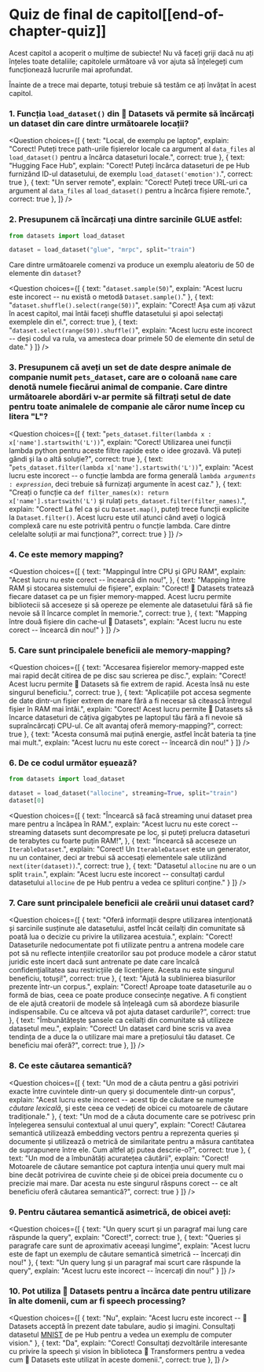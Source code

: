 # Quiz de final de capitol[[end-of-chapter-quiz]]

<CourseFloatingBanner
    chapter={5}
    classNames="absolute z-10 right-0 top-0"
/>

Acest capitol a acoperit o mulțime de subiecte! Nu vă faceți griji dacă nu ați înțeles toate detaliile; capitolele următoare vă vor ajuta să înțelegeți cum funcționează lucrurile mai aprofundat.

Înainte de a trece mai departe, totuși trebuie să testăm ce ați învățat în acest capitol.

### 1. Funcția `load_dataset()` din 🤗 Datasets vă permite să încărcați un dataset din care dintre următoarele locații?

<Question
    choices={[
        {
            text: "Local, de exemplu pe laptop",
            explain: "Corect! Puteți trece path-urile fișierelor locale ca argument al `data_files` al `load_dataset()` pentru a încărca dataseturi locale.",
            correct: true
        },
        {
            text: "Hugging Face Hub",
            explain: "Corect! Puteți încărca dataseturi de pe Hub furnizând ID-ul datasetului, de exemplu <code>load_dataset('emotion')</code>.",
            correct: true
        },
        {
            text: "Un server remote",
            explain: "Corect! Puteți trece URL-uri ca argument al `data_files` al `load_dataset()` pentru a încărca fișiere remote.",
            correct: true
        },
    ]}
/>

### 2. Presupunem că încărcați una dintre sarcinile GLUE astfel:

```py
from datasets import load_dataset

dataset = load_dataset("glue", "mrpc", split="train")
```

Care dintre următoarele comenzi va produce un exemplu aleatoriu de 50 de elemente din `dataset`?

<Question
    choices={[
        {
            text: "<code>dataset.sample(50)</code>",
            explain: "Acest lucru este incorect -- nu există o metodă `Dataset.sample()`."
        },
        {
            text: "<code>dataset.shuffle().select(range(50))</code>",
            explain: "Corect! Așa cum ați văzut în acest capitol, mai întâi faceți shuffle datasetului și apoi selectați exemplele din el.",
            correct: true
        },
        {
            text: "<code>dataset.select(range(50)).shuffle()</code>",
            explain: "Acest lucru este incorect -- deși codul va rula, va amesteca doar primele 50 de elemente din setul de date."
        }
    ]}
/>

### 3. Presupunem că aveți un set de date despre animale de companie numit `pets_dataset`, care are o coloană `name` care denotă numele fiecărui animal de companie. Care dintre următoarele abordări v-ar permite să filtrați setul de date pentru toate animalele de companie ale căror nume încep cu litera "L"?

<Question
    choices={[
        {
            text: "<code>pets_dataset.filter(lambda x : x['name'].startswith('L'))</code>",
            explain: "Corect! Utilizarea unei funcții lambda python pentru aceste filtre rapide este o idee grozavă. Vă puteți gândi și la o altă soluție?",
            correct: true
        },
        {
            text: "<code>pets_dataset.filter(lambda x['name'].startswith('L'))</code>",
            explain: "Acest lucru este incorect -- o funcție lambda are forma generală <code>lambda *arguments* : *expression*</code>, deci trebuie să furnizați argumente în acest caz."
        },
        {
            text: "Creați o funcție ca <code>def filter_names(x): return x['name'].startswith('L')</code> și rulați <code>pets_dataset.filter(filter_names)</code>.",
            explain: "Corect! La fel ca și cu <code>Dataset.map()</code>, puteți trece funcții explicite la <code>Dataset.filter()</code>. Acest lucru este util atunci când aveți o logică complexă care nu este potrivită pentru o funcție lambda. Care dintre celelalte soluții ar mai funcționa?",
            correct: true
        }
    ]}
/>

### 4. Ce este memory mapping?

<Question
    choices={[
        {
            text: "Mappingul între CPU și GPU RAM",
            explain: "Acest lucru nu este corect -- încearcă din nou!",
        },
        {
            text: "Mapping între RAM și stocarea sistemului de fișiere",
            explain: "Corect! 🤗 Datasets tratează fiecare dataset ca pe un fișier memory-mapped. Acest lucru permite bibliotecii să acceseze și să opereze pe elemente ale datasetului fără să fie nevoie să îl încarce complet în memorie.",
            correct: true
        },
        {
            text: "Mapping între două fișiere din cache-ul 🤗 Datasets",
            explain: "Acest lucru nu este corect -- încearcă din nou!"
        }
    ]}
/>

### 5. Care sunt principalele beneficii ale memory-mapping?

<Question
    choices={[
        {
            text: "Accesarea fișierelor memory-mapped este mai rapid decât citirea de pe disc sau scrierea pe disc.",
            explain: "Corect! Acest lucru permite 🤗 Datasets să fie extrem de rapid. Acesta însă nu este singurul beneficiu.",
            correct: true
        },
        {
            text: "Aplicațiile pot accesa segmente de date dintr-un fișier extrem de mare fără a fi necesar să citească întregul fișier în RAM mai întâi.",
            explain: "Corect! Acest lucru permite 🤗 Datasets să încarce dataseturi de câțiva gigabytes pe laptopul tău fără a fi nevoie să supraîncărcați CPU-ul. Ce alt avantaj oferă memory-mapping?",
            correct: true
        },
        {
            text: "Acesta consumă mai puțină energie, astfel încât bateria ta ține mai mult.",
            explain: "Acest lucru nu este corect -- încearcă din nou!"
        }
    ]}
/>

### 6. De ce codul următor eșuează?

```py
from datasets import load_dataset

dataset = load_dataset("allocine", streaming=True, split="train")
dataset[0]
```

<Question
    choices={[
        {
            text: "Încearcă să facă streaming unui dataset prea mare pentru a încăpea în RAM.",
            explain: "Acest lucru nu este corect -- streaming datasets sunt decompresate pe loc, și puteți prelucra dataseturi de terabytes cu foarte puțin RAM!",
        },
        {
            text: "Încearcă să acceseze un <code>IterableDataset</code>.",
            explain: "Corect! Un <code>IterableDataset</code> este un generator, nu un container, deci ar trebui să accesați elementele sale utilizând <code>next(iter(dataset))</code>.",
            correct: true
        },
        {
            text: "Datasetul <code>allocine</code> nu are o un split <code>train</code>.",
            explain: "Acest lucru este incorect -- consultați cardul datasetului <code>allocine</code> de pe Hub pentru a vedea ce splituri conține."
        }
    ]}
/>

### 7. Care sunt principalele beneficii ale creării unui dataset card?

<Question
    choices={[
        {
            text: "Oferă informații despre utilizarea intenționată și sarcinile susținute ale datasetului, astfel încât ceilalți din comunitate să poată lua o decizie cu privire la utilizarea acestuia.",
            explain: "Corect! Dataseturile nedocumentate pot fi utilizate pentru a antrena modele care pot să nu reflecte intențiile creatorilor sau pot produce modele a căror statut juridic este incert dacă sunt antrenate pe date care încalcă confidențialitatea sau restricțiile de licențiere. Acesta nu este singurul beneficiu, totuși!",
            correct: true
        },
        {
            text: "Ajută la sublinierea biasurilor prezente într-un corpus.",
            explain: "Corect! Aproape toate dataseturile au o formă de bias, ceea ce poate produce consecințe negative. A fi conștient de ele ajută creatorii de modele să înțeleagă cum să abordeze biasurile indispensabile. Cu ce altceva vă pot ajuta dataset cardurile?",
            correct: true
        },
        {
            text: "Îmbunătățește șansele ca ceilalți din comunitate să utilizeze datasetul meu.",
            explain: "Corect! Un dataset card bine scris va avea tendința de a duce la o utilizare mai mare a prețiosului tău dataset. Ce beneficiu mai oferă?",
            correct: true
        },
    ]}
/>

### 8. Ce este căutarea semantică?

<Question
    choices={[
        {
            text: "Un mod de a căuta pentru a găsi potriviri exacte între cuvintele dintr-un query și documentele dintr-un corpus",
            explain: "Acest lucru este incorect -- acest tip de căutare se numește *căutare lexicală*, și este ceea ce vedeți de obicei cu motoarele de căutare tradiționale."
        },
        {
            text: "Un mod de a căuta documente care se potrivesc prin înțelegerea sensului contextual al unui query",
            explain: "Corect! Căutarea semantică utilizează embedding vectors pentru a reprezenta queries și documente și utilizează o metrică de similaritate pentru a măsura cantitatea de suprapunere între ele. Cum altfel ați putea descrie-o?",
            correct: true
        },
        {
            text: "Un mod de a îmbunătăți acuratețea căutării",
            explain: "Corect! Motoarele de căutare semantice pot captura intenția unui query mult mai bine decât potrivirea de cuvinte cheie și de obicei preia documente cu o precizie mai mare. Dar acesta nu este singurul răspuns corect -- ce alt beneficiu oferă căutarea semantică?",
            correct: true
        }
    ]}
/>

### 9. Pentru căutarea semantică asimetrică, de obicei aveți:

<Question
    choices={[
        {
            text: "Un query scurt și un paragraf mai lung care răspunde la query",
            explain: "Corect!",
            correct: true
        },
        {
            text: "Queries și paragrafe care sunt de aproximativ aceeași lungime",
            explain: "Acest lucru este de fapt un exemplu de căutare semantică simetrică -- încercați din nou!"
        },
        {
            text: "Un query lung și un paragraf mai scurt care răspunde la query",
            explain: "Acest lucru este incorect -- încercați din nou!"
        }
    ]}
/>

### 10. Pot utiliza 🤗 Datasets pentru a încărca date pentru utilizare în alte domenii, cum ar fi speech processing?

<Question
    choices={[
        {
            text: "Nu",
            explain: "Acest lucru este incorect -- 🤗 Datasets acceptă în prezent date tabulare, audio și imagini. Consultați datasetul <a href='https://huggingface.co/datasets/mnist'>MNIST</a> de pe Hub pentru a vedea un exemplu de computer vision."
        },
        {
            text: "Da",
            explain: "Corect! Consultați dezvoltările interesante cu privire la speech și vision în biblioteca 🤗 Transformers pentru a vedea cum 🤗 Datasets este utilizat în aceste domenii.",
            correct: true
        },
    ]}
/>